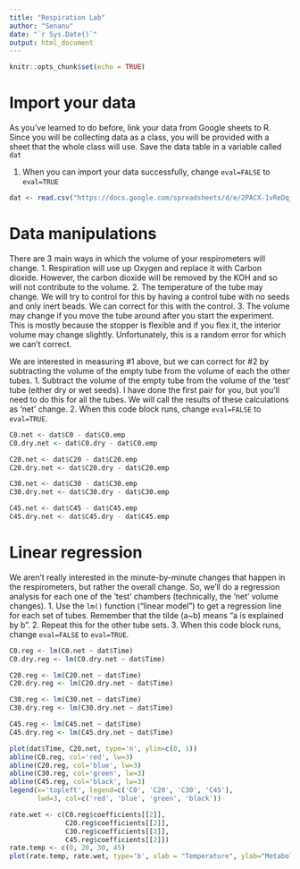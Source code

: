 ```yaml
---
title: "Respiration Lab"
author: "Senanu"
date: "`r Sys.Date()`"
output: html_document
---
```


```r
knitr::opts_chunk$set(echo = TRUE)
```

# Import your data

As you've learned to do before, link your data from Google sheets to R. Since you will be collecting data as a class, you will be provided with a sheet that the whole class will use. Save the data table in a variable called `dat`

1. When you can import your data successfully, change `eval=FALSE` to `eval=TRUE`

```r
dat <- read.csv("https://docs.google.com/spreadsheets/d/e/2PACX-1vReDqjA-bnk1zsu2BtgAb2cT-HpmDSL8O0AvtpplXr_kCgEqT7cmZnWLkTpJV0OIyewX-Ir6b7avYcN/pub?output=csv")
```

# Data manipulations

There are 3 main ways in which the volume of your respirometers will change.
1. Respiration will use up Oxygen and replace it with Carbon dioxide. However, the carbon dioxide will be removed by the KOH and so will not contribute to the volume.
2. The temperature of the tube may change. We will try to control for this by having a control tube with no seeds and only inert beads. We can correct for this with the control.
3. The volume may change if you move the tube around after you start the experiment. This is mostly because the stopper is flexible and if you flex it, the interior volume may change slightly. Unfortunately, this is a random error for which we can't correct.

We are interested in measuring #1 above, but we can correct for #2 by subtracting the volume of the empty tube from the volume of each the other tubes.
1. Subtract the volume of the empty tube from the volume of the
'test' tube (either dry or wet seeds). I have done the first pair for you, but you'll need to do this for all the tubes. We will call the results of these calculations as 'net' change.
2. When this code block runs, change `eval=FALSE` to `eval=TRUE`.

```r
C0.net <- dat$C0 - dat$C0.emp
C0.dry.net <- dat$C0.dry - dat$C0.emp

C20.net <- dat$C20 - dat$C20.emp
C20.dry.net <- dat$C20.dry - dat$C20.emp

C30.net <- dat$C30 - dat$C30.emp
C30.dry.net <- dat$C30.dry - dat$C30.emp

C45.net <- dat$C45 - dat$C45.emp
C45.dry.net <- dat$C45.dry - dat$C45.emp
```

# Linear regression

We aren't really interested in the minute-by-minute changes that happen in the respirometers, but rather the overall change. So, we'll do a regression analysis for each one of the 'test' chambers (technically, the 'net' volume changes).
1. Use the `lm()` function ("linear model") to get a regression line for each set of tubes. Remember that the tilde (a~b) means "a is explained by b".
2. Repeat this for the other tube sets.
3. When this code block runs, change `eval=FALSE` to `eval=TRUE`.

```r
C0.reg <- lm(C0.net ~ dat$Time)
C0.dry.reg <- lm(C0.dry.net ~ dat$Time)

C20.reg <- lm(C20.net ~ dat$Time)
C20.dry.reg <- lm(C20.dry.net ~ dat$Time)

C30.reg <- lm(C30.net ~ dat$Time)
C30.dry.reg <- lm(C30.dry.net ~ dat$Time)

C45.reg <- lm(C45.net ~ dat$Time)
C45.dry.reg <- lm(C45.dry.net ~ dat$Time)
```

```r
plot(dat$Time, C20.net, type='n', ylim=c(0, 1))
abline(C0.reg, col='red', lw=3)
abline(C20.reg, col='blue', lw=3)
abline(C30.reg, col='green', lw=3)
abline(C45.reg, col='black', lw=3)
legend(x='topleft', legend=c('C0', 'C20', 'C30', 'C45'),
       lwd=3, col=c('red', 'blue', 'green', 'black'))

rate.wet <- c(C0.reg$coefficients[[2]],
              C20.reg$coefficients[[2]],
              C30.reg$coefficients[[2]],
              C45.reg$coefficients[[2]])
rate.temp <- c(0, 20, 30, 45)
plot(rate.temp, rate.wet, type='b', xlab = "Temperature", ylab="Metabolic rate")

```
